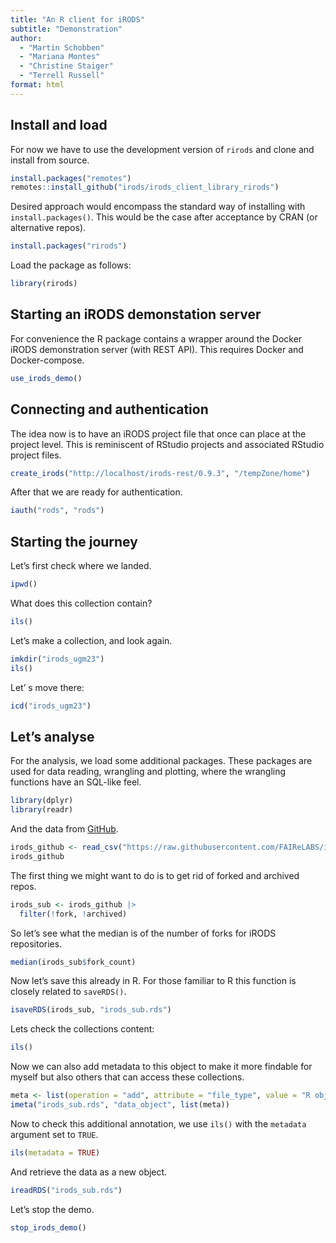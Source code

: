 ```yaml
---
title: "An R client for iRODS"
subtitle: "Demonstration"
author: 
  - "Martin Schobben"
  - "Mariana Montes"
  - "Christine Staiger"
  - "Terrell Russell"
format: html
---
```


## Install and load

For now we have to use the development version of `rirods` and clone and install from source.

```r
install.packages("remotes")
remotes::install_github("irods/irods_client_library_rirods")
```

Desired approach would encompass the standard way of installing with `install.packages()`. This would be the case after acceptance by CRAN (or alternative repos). 

```r
install.packages("rirods")
```

Load the package as follows: 

```r
library(rirods)
```

## Starting an iRODS demonstation server

For convenience the R package contains a wrapper around the Docker iRODS demonstration server (with REST API). This requires Docker and Docker-compose.

```r
use_irods_demo()
```

## Connecting and authentication

The idea now is to have an iRODS project file that once can place at the project level. This is reminiscent of RStudio projects and associated RStudio project files.

```r
create_irods("http://localhost/irods-rest/0.9.3", "/tempZone/home")
```

After that we are ready for authentication.

```r
iauth("rods", "rods")
```

## Starting the journey

Let's first check where we landed.

```r
ipwd()
```

What does this collection contain?

```r
ils()
```

Let's make a collection, and look again.

```r
imkdir("irods_ugm23")
ils()
```

Let' s move there:

```r
icd("irods_ugm23")
```


## Let's analyse

For the analysis, we load some additional packages. These packages are used for data reading, wrangling and plotting, where the wrangling functions have an SQL-like feel.

```r
library(dplyr)
library(readr)
```

And the data from [GitHub](https://raw.githubusercontent.com/FAIReLABS/iRODS4R/main/posts/welcome/data/irods_repos.csv).

```r
irods_github <- read_csv("https://raw.githubusercontent.com/FAIReLABS/iRODS4R/main/posts/welcome/data/irods_repos.csv")
irods_github
```

The first thing we might want to do is to get rid of forked and archived repos.

```r
irods_sub <- irods_github |> 
  filter(!fork, !archived) 
```

So let's see what the median is of the number of forks for iRODS repositories.

```r
median(irods_sub$fork_count)
```

Now let's save this already in R. For those familiar to R this function is closely related to `saveRDS()`.

```r
isaveRDS(irods_sub, "irods_sub.rds")
```

Lets check the collections content:

```r
ils()
```

Now we can also add metadata to this object to make it more findable for myself but also others that can access these collections.

```r
meta <- list(operation = "add", attribute = "file_type", value = "R object", units = "RDS")
imeta("irods_sub.rds", "data_object", list(meta))
```

Now to check this additional annotation, we use `ils()` with the `metadata` argument set to `TRUE`.

```r
ils(metadata = TRUE)
```

And retrieve the data as a new object.

```r
ireadRDS("irods_sub.rds")
```

Let's stop the demo.

```r
stop_irods_demo()
```

